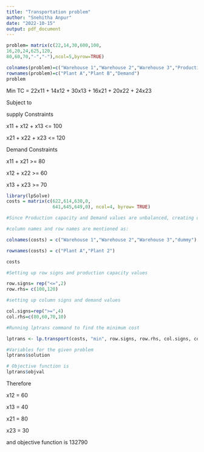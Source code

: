 ```yaml
---
title: "Transportation problem"
author: "Snehitha Anpur"
date: "2022-10-15"
output: pdf_document
---
```


```r

problem= matrix(c(22,14,30,600,100,
16,20,24,625,120,
80,60,70,"-","-"),ncol=5,byrow=TRUE)

colnames(problem)=c("Warehouse 1","Warehouse 2","Warehouse 3","Production cost","Production capacity")
rownames(problem)=c("Plant A","Plant B","Demand")
problem

```

Min TC = 22x11 + 14x12 + 30x13 + 16x21 + 20x22 + 24x23

Subject to 

 supply Constraints
 
 x11 + x12 + x13 <= 100
 
 x21 + x22 + x23 <= 120
 
 Demand Constraints

 x11 + x21 >= 80
 
 x12 + x22 >= 60
 
 x13 + x23 >= 70
 
```r
library(lpSolve)
costs = matrix(c(622,614,630,0,
                 641,645,649,0), ncol=4, byrow= TRUE)

#Since Production capacity and Demand values are unbalanced, creating dummy column of the value 10

#column names and row names are mentioned as:

colnames(costs) = c("Warehouse 1","Warehouse 2","Warehouse 3","dummy")

rownames(costs) = c("Plant A","Plant 2")

costs

#Setting up row signs and production capacity values

row.signs= rep("<=",2)
row.rhs= c(100,120)

#setting up column signs and demand values

col.signs=rep(">=",4)
col.rhs=c(80,60,70,10)

#Running lptrans command to find the minimum cost

lptrans <- lp.transport(costs, "min", row.signs, row.rhs, col.signs, col.rhs)

#Variables for the given problem
lptrans$solution

# Objective function is
lptrans$objval

```
Therefore 

x12 = 60

x13 = 40

x21 = 80

x23 = 30

and objective function is 132790